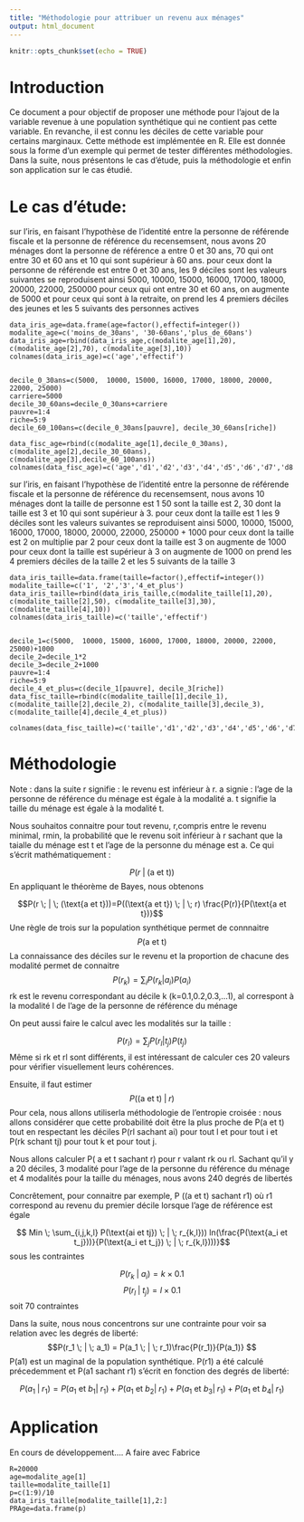 ```yaml
---
title: "Méthodologie pour attribuer un revenu aux ménages"
output: html_document
---
```


```r
knitr::opts_chunk$set(echo = TRUE)
```

# Introduction

Ce document a pour objectif de proposer une méthode pour l'ajout de la variable revenue à une population synthétique qui ne contient pas cette variable. En revanche, il est connu les déciles de cette variable pour certains marginaux. Cette méthode est implémentée en R. Elle est donnée sous la forme d'un exemple qui permet de tester différentes méthodologies. Dans la suite, nous présentons le cas d'étude, puis la méthodologie et enfin son application sur le cas étudié.

# Le cas d'étude: 

sur l'iris, en faisant l'hypothèse de l'identité entre la personne de référende fiscale et la personne de référence du recensemsent, nous avons 20 ménages dont la personne de référence a entre 0 et 30 ans, 
70 qui ont entre 30 et 60 ans
et 10 qui sont supérieur à 60 ans.
pour ceux dont la personne de référende est entre 0 et 30 ans, les 9 déciles sont les valeurs suivantes se reproduisent ainsi
5000,  10000, 15000, 16000, 17000, 18000, 20000, 22000, 250000
pour ceux qui ont entre 30 et 60 ans, on augmente de 5000
et pour ceux qui sont à la retraite, on prend les 4 premiers déciles des jeunes et les 5 suivants des personnes actives


```
data_iris_age=data.frame(age=factor(),effectif=integer())
modalite_age=c('moins_de_30ans', '30-60ans','plus_de_60ans')
data_iris_age=rbind(data_iris_age,c(modalite_age[1],20), c(modalite_age[2],70), c(modalite_age[3],10))
colnames(data_iris_age)=c('age','effectif')


decile_0_30ans=c(5000,  10000, 15000, 16000, 17000, 18000, 20000, 22000, 25000)
carriere=5000
decile_30_60ans=decile_0_30ans+carriere
pauvre=1:4
riche=5:9
decile_60_100ans=c(decile_0_30ans[pauvre], decile_30_60ans[riche])

data_fisc_age=rbind(c(modalite_age[1],decile_0_30ans), c(modalite_age[2],decile_30_60ans), c(modalite_age[3],decile_60_100ans))
colnames(data_fisc_age)=c('age','d1','d2','d3','d4','d5','d6','d7','d8','d9')

```

sur l'iris, en faisant l'hypothèse de l'identité entre la personne de référende fiscale et la personne de référence du recensemsent, nous avons 10 ménages dont la taille de personne est 1
50 sont la taille est 2, 30 dont la taille est 3
et 10 qui sont supérieur à 3.
pour ceux dont la taille est 1  les 9 déciles sont les valeurs suivantes se reproduisent ainsi
5000,  10000, 15000, 16000, 17000, 18000, 20000, 22000, 250000 + 1000
pour ceux dont la taille est 2   on multiplie par 2
pour ceux dont la taille est 3   on augmente de 1000
pour ceux dont la taille est  supérieur à 3   on augmente de 1000
on prend les 4 premiers déciles de la taille 2 et les 5 suivants de la taille 3

```
data_iris_taille=data.frame(taille=factor(),effectif=integer())
modalite_taille=c('1', '2','3','4_et_plus')
data_iris_taille=rbind(data_iris_taille,c(modalite_taille[1],20), c(modalite_taille[2],50), c(modalite_taille[3],30), c(modalite_taille[4],10))
colnames(data_iris_taille)=c('taille','effectif')


decile_1=c(5000,  10000, 15000, 16000, 17000, 18000, 20000, 22000, 25000)+1000
decile_2=decile_1*2
decile_3=decile_2+1000
pauvre=1:4
riche=5:9
decile_4_et_plus=c(decile_1[pauvre], decile_3[riche])
data_fisc_taille=rbind(c(modalite_taille[1],decile_1), c(modalite_taille[2],decile_2), c(modalite_taille[3],decile_3),  c(modalite_taille[4],decile_4_et_plus))

colnames(data_fisc_taille)=c('taille','d1','d2','d3','d4','d5','d6','d7','d8','d9')
```


# Méthodologie

Note : dans la suite r signifie : le revenu est inférieur à r. a signie : l'age de la personne de référence du ménage est égale à la modalité a. t signifie la taille du ménage est égale à la modalité t. 

Nous souhaitos connaitre pour tout revenu, r,compris entre le revenu minimal, rmin, la probabilité que le revenu soit inférieur à r sachant que la taialle du ménage est t et l'age de la personne du ménage est a. Ce qui s'écrit mathématiquement :

$$ P(r \; | \; (\text{a et t})) $$
En appliquant le théorème de Bayes, nous obtenons

$$P(r \; | \; (\text{a et t}))=P((\text{a et t}) \; | \; r) \frac{P(r)}{P(\text{a et t})}$$
Une règle de trois sur la population synthétique permet  de connnaitre
$$P(\text{a et t})$$
La connaissance des déciles sur le revenu et la proportion de chacune des modalité permet de connaitre 
$$P(r_k) = \sum_i P(r_k| a_i)P(a_i)$$
rk est le revenu correspondant au décile k (k=0.1,0.2,0.3,...1), al correspont à la modalité l de l'age de la personne de référence du ménage

On peut aussi faire le calcul avec les modalités sur la taille : 

$$P(r_l) = \sum_j P(r_l| t_j)P(t_j)$$
Même si rk et rl sont différents, il est intéressant de calculer ces 20 valeurs pour vérifier visuellement leurs cohérences.

Ensuite, il faut estimer 
$$P((\text{a et t}) \; | \; r)$$
Pour cela, nous allons utiliserla méthodologie de l'entropie croisée : nous allons considérer que cette probabilité doit être la plus proche de P(a et t)
tout en respectant les déciles P(rl sachant ai) pour tout l et pour tout i et P(rk schant tj) pour tout k et pour tout j.

Nous allons calculer P( a et t sachant r) pour r valant rk ou rl. Sachant qu'il y a 20 déciles,  3 modalité pour l'age de la personne du référence du ménage et 4 modalités pour la taille du ménages, nous avons 240 degrés de libertés



Concrêtement, pour connaitre par exemple, P ((a et t) sachant r1) où r1 correspond au revenu du  premier décile lorsque l'age de référence est égale 

$$ Min \; \sum_{i,j,k,l} P(\text{ai et tj}) \; | \; r_{k,l})) ln(\frac{P(\text{a_i et t_j}))}{P(\text{a_i et t_j}) \; | \; r_{k,l})))}$$
sous les contraintes

$$P(r_k \; | \; a_i) =k\times 0.1$$
$$P(r_l \; | \; t_j) =l\times 0.1$$
soit 70 contraintes

Dans la suite, nous nous concentrons sur une contrainte pour voir sa relation avec les degrés de liberté:
$$P(r_1 \; | \; a_1) = P(a_1 \; | \; r_1)\frac{P(r_1)}{P(a_1)} $$ 
P(a1) est un maginal de la population synthétique. P(r1) a été calculé précedemment et P(a1 sachant r1) s'écrit en fonction des degrés de liberté:

$$P(a_1 \; | \; r_1) = P(a_1 \text{ et } b_1| \; r_1) + P(a_1 \text{ et } b_2| \; r_1) + P(a_1 \text{ et } b_3| \; r_1) + P(a_1 \text{ et } b_4 | \; r_1) $$


# Application

En cours de développement.... A faire avec Fabrice

```
R=20000
age=modalite_age[1]
taille=modalite_taille[1]
p=c(1:9)/10
data_iris_taille[modalite_taille[1],2:]
PRAge=data.frame(p)
```
